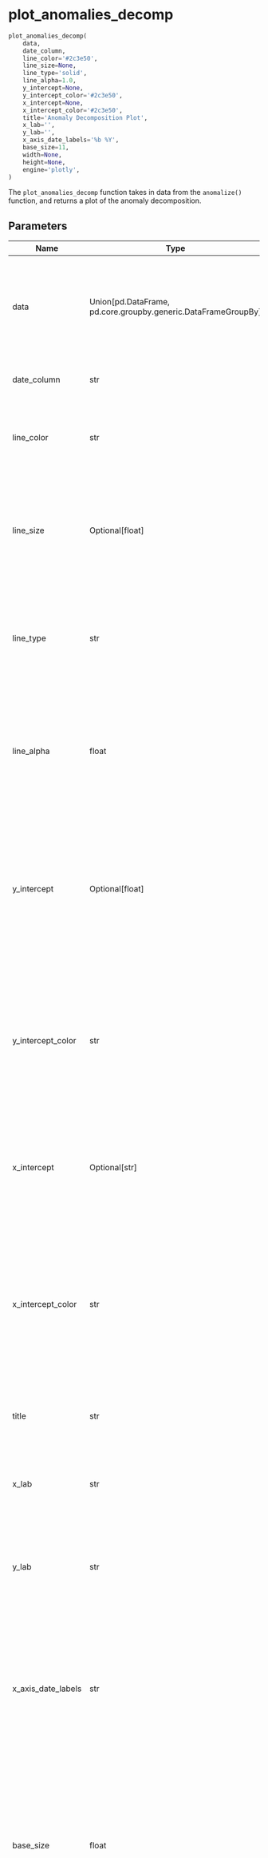 # plot_anomalies_decomp { #pytimetk.plot_anomalies_decomp }

```python
plot_anomalies_decomp(
    data,
    date_column,
    line_color='#2c3e50',
    line_size=None,
    line_type='solid',
    line_alpha=1.0,
    y_intercept=None,
    y_intercept_color='#2c3e50',
    x_intercept=None,
    x_intercept_color='#2c3e50',
    title='Anomaly Decomposition Plot',
    x_lab='',
    y_lab='',
    x_axis_date_labels='%b %Y',
    base_size=11,
    width=None,
    height=None,
    engine='plotly',
)
```

The `plot_anomalies_decomp` function takes in data from the `anomalize()`
function, and returns a plot of the anomaly decomposition.

## Parameters {.doc-section .doc-section-parameters}

| Name               | Type                                                            | Description                                                                                                                                                                                                                                                                                  | Default                        |
|--------------------|-----------------------------------------------------------------|----------------------------------------------------------------------------------------------------------------------------------------------------------------------------------------------------------------------------------------------------------------------------------------------|--------------------------------|
| data               | Union\[pd.DataFrame, pd.core.groupby.generic.DataFrameGroupBy\] | The input data for the plot from `anomalize`. It can be either a DataFrame or a grouped DataFrame. Polars inputs are supported via the `.tk` accessor.                                                                                                                                       | _required_                     |
| date_column        | str                                                             | The name of the column in the data that contains the dates.                                                                                                                                                                                                                                  | _required_                     |
| line_color         | str                                                             | The color of the line in the plot. It is specified as a hexadecimal color code. The default value is "#2c3e50".                                                                                                                                                                              | `'#2c3e50'`                    |
| line_size          | Optional\[float\]                                               | The line_size parameter determines the thickness of the lines in the plot. It is an optional parameter, so if you don't specify a value, the default line size will be used.                                                                                                                 | `None`                         |
| line_type          | str                                                             | The `line_type` parameter specifies the type of line to be used in the plot. It can take the following values: - "solid" (default): a solid line - "dashed": a dashed line                                                                                                                   | `'solid'`                      |
| line_alpha         | float                                                           | The `line_alpha` parameter controls the transparency of the lines in the plot. It accepts a float value between 0 and 1, where 0 means completely transparent and 1 means completely opaque.                                                                                                 | `1.0`                          |
| y_intercept        | Optional\[float\]                                               | The `y_intercept` parameter is an optional float value that specifies the y-coordinate of a horizontal line to be plotted on the graph. This line can be used to indicate a specific threshold or reference value. If not specified, no horizontal line will be plotted.                     | `None`                         |
| y_intercept_color  | str                                                             | The `y_intercept_color` parameter is used to specify the color of the y-intercept line on the plot. By default, it is set to `"#2c3e50"`, which is a dark blue color. You can change this parameter to any valid color code or name to change the color of the line.                         | `'#2c3e50'`                    |
| x_intercept        | Optional\[str\]                                                 | The `x_intercept` parameter is used to specify the value on the x-axis where you want to draw a vertical line. This can be useful for highlighting a specific point or event in the data.                                                                                                    | `None`                         |
| x_intercept_color  | str                                                             | The `x_intercept_color` parameter is used to specify the color of the vertical line representing the x-intercept on the plot. By default, it is set to "#2c3e50", which is a dark blue color. You can change this parameter to any valid color code or name to change the color of the line. | `'#2c3e50'`                    |
| title              | str                                                             | The title of the plot. It is set to "Anomaly Decomposition Plot" by default.                                                                                                                                                                                                                 | `'Anomaly Decomposition Plot'` |
| x_lab              | str                                                             | The x_lab parameter is used to specify the label for the x-axis of the plot. It is a string that represents the label text.                                                                                                                                                                  | `''`                           |
| y_lab              | str                                                             | The `y_lab` parameter is used to specify the label for the y-axis of the plot. It is a string that represents the label text.                                                                                                                                                                | `''`                           |
| x_axis_date_labels | str                                                             | The `x_axis_date_labels` parameter is used to specify the format of the date labels on the x-axis of the plot. It accepts a string representing the format of the date labels. For example, "%b %Y" would display the month abbreviation and year (e.g., Jan 2019).                          | `'%b %Y'`                      |
| base_size          | float                                                           | The `base_size` parameter determines the base font size for the plot. It is used to control the size of the text elements in the plot, such as axis labels, titles, and tick labels. The default value is 11, but you can adjust it to make the text larger or smaller                       | `11`                           |
| width              | Optional\[int\]                                                 | The width parameter determines the width of the plot in pixels. It is an optional parameter, so if you don't specify a value, the plot will be displayed with the default width.                                                                                                             | `None`                         |
| height             | Optional\[int\]                                                 | The height parameter determines the height of the plot in pixels. It is an optional parameter, so if you don't specify a value, the plot will be displayed with a default height.                                                                                                            | `None`                         |
| engine             | str                                                             | The `engine` parameter specifies the plotting engine to use. It can be set to either "plotly", "plotnine", or "matplotlib".                                                                                                                                                                  | `'plotly'`                     |

## Returns {.doc-section .doc-section-returns}

| Name   | Type                                    | Description   |
|--------|-----------------------------------------|---------------|
|        | A plotly, plotnine, or matplotlib plot. |               |

## See Also {.doc-section .doc-section-see-also}

1. anomalize : Function that calculates the anomalies and formats the data
for visualization.
2. plot_anomalies : Function that plots the anomalies.

## Examples {.doc-section .doc-section-examples}

``` python
# EXAMPLE 1: SINGLE TIME SERIES
import pytimetk as tk
import pandas as pd
import numpy as np

# Create a date range
date_rng = pd.date_range(start='2021-01-01', end='2024-01-01', freq='MS')

# Generate some random data with a few outliers
np.random.seed(42)
data = np.random.randn(len(date_rng)) * 10 + 25
data[3] = 100  # outlier

# Create a DataFrame
df = pd.DataFrame(date_rng, columns=['date'])
df['value'] = data

# Anomalize the data
anomalize_df = tk.anomalize(
    df, "date", "value",
    method = "twitter",
    iqr_alpha = 0.10,
    clean_alpha = 0.75,
    clean = "min_max",
    verbose = True,
)

# Visualize the results, plotly
anomalize_df.plot_anomalies_decomp("date", engine = 'plotly')
```

```python
# Visualize the results, plotnine
anomalize_df.plot_anomalies_decomp("date", engine = "plotnine")
```

``` python
# EXAMPLE 2: MULTIPLE TIME SERIES
import pytimetk as tk
import pandas as pd

df = tk.load_dataset("walmart_sales_weekly", parse_dates=["Date"])[["id", "Date", "Weekly_Sales"]]

anomalize_df = (
    df
        .groupby('id')
        .anomalize(
            "Date", "Weekly_Sales",
            period = 52,
            trend = 52,
            threads = 1
        )
)

# Visualize the decomposition results, plotly
(
    anomalize_df
        .groupby("id")
        .plot_anomalies_decomp(
            date_column = "Date",
            line_color = "steelblue",
            width = 1200,
            height = 800,
            x_axis_date_labels = "%y",
            engine = 'plotly',
        )
)
```

```python
# Visualize the decomposition results, plotnine

(
    anomalize_df
        .groupby("id")
        .plot_anomalies_decomp(
            date_column = "Date",
            line_color = "steelblue",
            width = 1200,
            height = 800,
            x_axis_date_labels = "%y",
            engine = 'plotnine',
        )
)
```